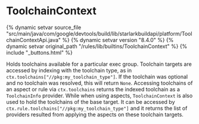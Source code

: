 <html devsite>
<head>
  <meta name="project_path" value="/_project.yaml">
  <meta name="book_path" value="/versions/8.4.0/_book.yaml">
</head>
<body>

<h1 class="page-title" id="modules.ToolchainContext">ToolchainContext</h1>

{% dynamic setvar source_file "src/main/java/com/google/devtools/build/lib/starlarkbuildapi/platform/ToolchainContextApi.java" %}
{% dynamic setvar version "8.4.0" %}
{% dynamic setvar original_path "/rules/lib/builtins/ToolchainContext" %}
{% include "_buttons.html" %}
<!-- {% raw %} -->

Holds toolchains available for a particular exec group. Toolchain targets are accessed by indexing with the toolchain type, as in <code>ctx.toolchains["//pkg:my_toolchain_type"]</code>. If the toolchain was optional and no toolchain was resolved, this will return <code>None</code>. Accessing toolchains of an aspect or rule via <code>ctx.toolchains</code> returns the indexed toolchain as a <code>ToolchainInfo</code> provider. While when using aspects, <code>ToolchainContext</code> is also used to hold the toolchains of the base target. It can be accessed by <code>ctx.rule.toolchains["//pkg:my_toolchain_type"]</code> and it returns the list of providers resulted from applying the aspects on these toolchain targets.



</body>
</html>

<!-- {% endraw %} -->
